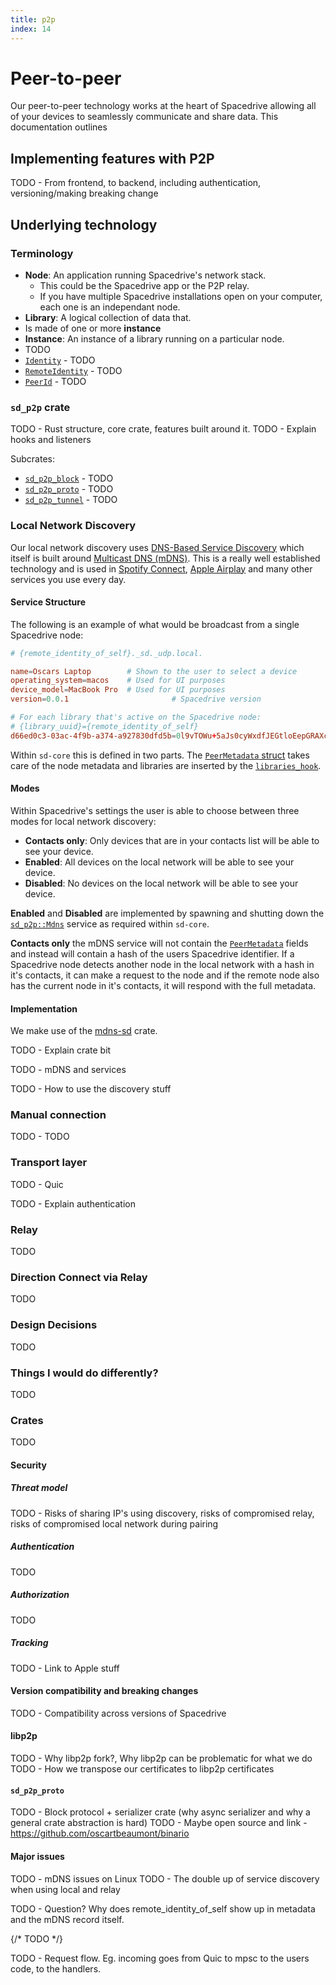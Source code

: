 ```yaml
---
title: ​p2p
index: 14
---
```


# Peer-to-peer

Our peer-to-peer technology works at the heart of Spacedrive allowing all of your devices to seamlessly communicate and share data. This documentation outlines

## Implementing features with P2P

TODO - From frontend, to backend, including authentication, versioning/making breaking change

## Underlying technology

### Terminology

 - **Node**: An application running Spacedrive's network stack.
 	- This could be the Spacedrive app or the P2P relay.
	- If you have multiple Spacedrive installations open on your computer, each one is an independant node.
 - **Library**: A logical collection of data that.
  - Is made of one or more **instance**
 - **Instance**: An instance of a library running on a particular node.
  - TODO
 - [`Identity`](#todo) - TODO
 - [`RemoteIdentity`](#todo) - TODO
 - [`PeerId`](#todo) - TODO

### `sd_p2p` crate

TODO - Rust structure, core crate, features built around it.
TODO - Explain hooks and listeners

Subcrates:
 - [`sd_p2p_block`](#todo) - TODO
 - [`sd_p2p_proto`](#todo) - TODO
 - [`sd_p2p_tunnel`](#todo) - TODO

### Local Network Discovery

Our local network discovery uses [DNS-Based Service Discovery](https://www.rfc-editor.org/rfc/rfc6763.html) which itself is built around [Multicast DNS (mDNS)](https://datatracker.ietf.org/doc/html/rfc6762). This is a really well established technology and is used in [Spotify Connect](https://support.spotify.com/au/article/spotify-connect/), [Apple Airplay](https://www.apple.com/au/airplay/) and many other services you use every day.

#### Service Structure

The following is an example of what would be broadcast from a single Spacedrive node:
```toml
# {remote_identity_of_self}._sd._udp.local.

name=Oscars Laptop        # Shown to the user to select a device
operating_system=macos    # Used for UI purposes
device_model=MacBook Pro  # Used for UI purposes
version=0.0.1 						# Spacedrive version

# For each library that's active on the Spacedrive node:
# {library_uuid}={remote_identity_of_self}
d66ed0c3-03ac-4f9b-a374-a927830dfd5b=0l9vTOWu+5aJs0cyWxdfJEGtloEepGRAXcEuDeTDRPk
```

Within `sd-core` this is defined in two parts. The [`PeerMetadata` struct](https://github.com/spacedriveapp/spacedrive/blob/44478207e72495b3777e294660d78939711b544f/core/src/p2p/metadata.rs#L9) takes care of the node metadata and libraries are inserted by the [`libraries_hook`](https://github.com/spacedriveapp/spacedrive/blob/44478207e72495b3777e294660d78939711b544f/core/src/p2p/libraries.rs#L13).

#### Modes

<Notice
	type="note"
	text="This section discusses 'Contacts Only' which is not yet fully implemented (refer to ENG-1197)."
/>

Within Spacedrive's settings the user is able to choose between three modes for local network discovery:
 - **Contacts only**: Only devices that are in your contacts list will be able to see your device.
 - **Enabled**: All devices on the local network will be able to see your device.
 - **Disabled**: No devices on the local network will be able to see your device.

**Enabled** and **Disabled** are implemented by spawning and shutting down the [`sd_p2p::Mdns`](https://github.com/spacedriveapp/spacedrive/blob/44478207e72495b3777e294660d78939711b544f/crates/p2p/src/mdns.rs#L17) service as required within `sd-core`.

**Contacts only** the mDNS service will not contain the [`PeerMetadata`](https://github.com/spacedriveapp/spacedrive/blob/44478207e72495b3777e294660d78939711b544f/core/src/p2p/metadata.rs#L9) fields and instead will contain a hash of the users Spacedrive identifier. If a Spacedrive node detects another node in the local network with a hash in it's contacts, it can make a request to the node and if the remote node also has the current node in it's contacts, it will respond with the full metadata.

#### Implementation

We make use of the [mdns-sd](https://docs.rs/mdns-sd) crate.

TODO - Explain crate bit

TODO - mDNS and services

TODO - How to use the discovery stuff

### Manual connection

TODO - TODO


### Transport layer

TODO - Quic

TODO - Explain authentication

### Relay

TODO

### Direction Connect via Relay

TODO


### Design Decisions

TODO

### Things I would do differently?

TODO

### Crates

TODO

#### Security

##### Threat model

TODO - Risks of sharing IP's using discovery, risks of compromised relay, risks of compromised local network during pairing

##### Authentication

TODO

##### Authorization

TODO

##### Tracking

TODO - Link to Apple stuff

#### Version compatibility and breaking changes

TODO - Compatibility across versions of Spacedrive

#### libp2p

TODO - Why libp2p fork?, Why libp2p can be problematic for what we do
TODO - How we transpose our certificates to libp2p certificates

#### `sd_p2p_proto`

TODO - Block protocol + serializer crate (why async serializer and why a general crate abstraction is hard)
TODO - Maybe open source and link - https://github.com/oscartbeaumont/binario

#### Major issues

TODO - mDNS issues on Linux
TODO - The double up of service discovery when using local and relay

TODO - Question? Why does remote_identity_of_self show up in metadata and the mDNS record itself.

{/* TODO */}

TODO - Request flow. Eg. incoming goes from Quic to mpsc to the users code, to the handlers.
